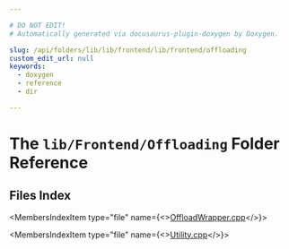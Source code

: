 ```yaml
---

# DO NOT EDIT!
# Automatically generated via docusaurus-plugin-doxygen by Doxygen.

slug: /api/folders/lib/lib/frontend/lib/frontend/offloading
custom_edit_url: null
keywords:
  - doxygen
  - reference
  - dir

---
```





# The `lib/Frontend/Offloading` Folder Reference

<DoxygenPage pluginConfig={pluginConfig}>



## Files Index

<MembersIndex>

<MembersIndexItem
  type="file"
  name={<><a href="/docs/api/files/lib/lib/frontend/lib/frontend/offloading/offloadwrapper-cpp">OffloadWrapper.cpp</a></>}>
</MembersIndexItem>

<MembersIndexItem
  type="file"
  name={<><a href="/docs/api/files/lib/lib/frontend/lib/frontend/offloading/utility-cpp">Utility.cpp</a></>}>
</MembersIndexItem>

</MembersIndex>


</DoxygenPage>
